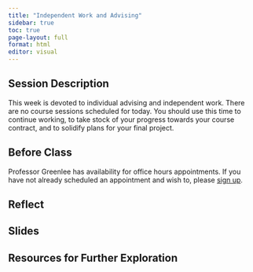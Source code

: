```yaml
---
title: "Independent Work and Advising"
sidebar: true
toc: true
page-layout: full
format: html
editor: visual
---
```


## Session Description

This week is devoted to individual advising and independent work. There are no course sessions scheduled for today. You should use this time to continue working, to take stock of your progress towards your course contract, and to solidify plans for your final project.

## Before Class

Professor Greenlee has availability for office hours appointments. If you have not already scheduled an appointment and wish to, please [sign up](%7B%7B%3C%20var%20instructor.calendly%20%3E%7D%7D).

## Reflect

## Slides

## Resources for Further Exploration
